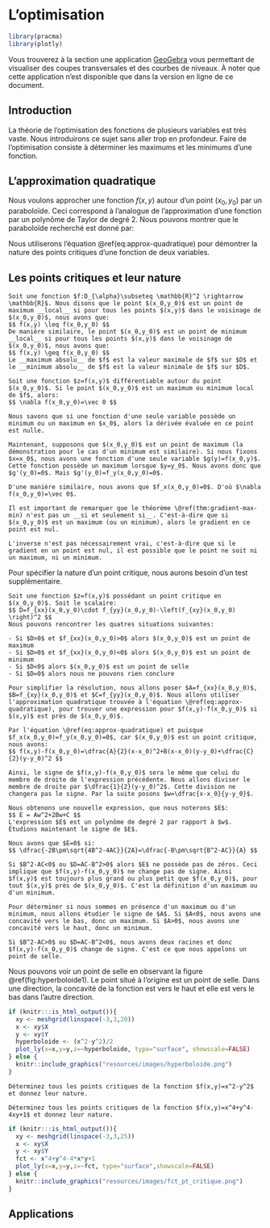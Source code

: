 # L'optimisation {#optimisation}

```r
library(pracma)
library(plotly)
```

Vous trouverez à la section  une application [GeoGebra](https://www.geogebra.org/?lang=fr) vous permettant de visualiser des coupes transversales et des courbes de niveaux. À noter que cette application n'est disponible que dans la version en ligne de ce document.

## Introduction

La théorie de l'optimisation des fonctions de plusieurs variables est très vaste. Nous introduirons ce sujet sans aller trop en profondeur. Faire de l'optimisation consiste à déterminer les maximums et les minimums d'une fonction.

## L'approximation quadratique

Nous voulons approcher une fonction $f(x,y)$ autour d'un point $(x_0,y_0)$ par un paraboloïde. Ceci correspond à l'analogue de l'approximation d'une fonction par un polynôme de Taylor de degré 2. Nous pouvons montrer que le paraboloïde recherché est donné par:

\begin{equation}
\begin{split}
Q(x,y) &= f(x_0,y_0)+f_x(x_0,y_0)(x-x_0)+f_y(y-y_0)+ \\
&\qquad \dfrac{1}{2!}[f_{xx}(x_0,y_0)(x-x_0)^2+2f_{xy}(x_0,y_0)(x-x_0)(y-y_0) \\
& \qquad \qquad +f_{yy}(x_0,y_0)(y-y_0)^2]
\end{split}
(\#eq:approx-quadratique)
\end{equation}

Nous utiliserons l'équation \@ref(eq:approx-quadratique) pour démontrer la nature des points critiques d'une fonction de deux variables.

## Les points critiques et leur nature

```definition
Soit une fonction $f:D_{\alpha}\subseteq \mathbb{R}^2 \rightarrow \mathbb{R}$. Nous disons que le point $(x_0,y_0)$ est un point de maximum __local__ si pour tous les points $(x,y)$ dans le voisinage de $(x_0,y_0)$, nous avons que:
$$ f(x,y) \leq f(x_0,y_0) $$
De manière similaire, le point $(x_0,y_0)$ est un point de minimum __local__ si pour tous les points $(x,y)$ dans le voisinage de $(x_0,y_0)$, nous avons que:
$$ f(x,y) \geq f(x_0,y_0) $$
Le __maximum absolu__ de $f$ est la valeur maximale de $f$ sur $D$ et le __minimum absolu__ de $f$ est la valeur minimale de $f$ sur $D$.
```

```theorem
Soit une fonction $z=f(x,y)$ différentiable autour du point $(x_0,y_0)$. Si le point $(x_0,y_0)$ est un maximum ou minimum local de $f$, alors:
$$ \nabla f(x_0,y_0)=\vec 0 $$

```
```proof
Nous savons que si une fonction d'une seule variable possède un minimum ou un maximum en $x_0$, alors la dérivée évaluée en ce point est nulle.

Maintenant, supposons que $(x_0,y_0)$ est un point de maximum (la démonstration pour le cas d'un minimum est similaire). Si nous fixons $x=x_0$, nous avons une fonction d'une seule variable $g(y)=f(x_0,y)$. Cette fonction possède un maximum lorsque $y=y_0$. Nous avons donc que $g'(y_0)=0$. Mais $g'(y_0)=f_y(x_0,y_0)=0$.

D'une manière similaire, nous avons que $f_x(x_0,y_0)=0$. D'où $\nabla f(x_0,y_0)=\vec 0$.

```

```remark
Il est important de remarquer que le théorème \@ref(thm:gradient-max-min) n'est pas un __si et seulement si__. C'est-à-dire que si $(x_0,y_0)$ est un maximum (ou un minimum), alors le gradient en ce point est nul.

L'inverse n'est pas nécessairement vrai, c'est-à-dire que si le gradient en un point est nul, il est possible que le point ne soit ni un maximum, ni un minimum.
```

Pour spécifier la nature d'un point critique, nous aurons besoin d'un test supplémentaire.

```theorem
Soit une fonction $z=f(x,y)$ possédant un point critique en $(x_0,y_0)$. Soit le scalaire:
$$ D=f_{xx}(x_0,y_0)\cdot f_{yy}(x_0,y_0)-\left(f_{xy}(x_0,y_0) \right)^2 $$
Nous pouvons rencontrer les quatres situations suivantes:

- Si $D>0$ et $f_{xx}(x_0,y_0)>0$ alors $(x_0,y_0)$ est un point de maximum
- Si $D>0$ et $f_{xx}(x_0,y_0)<0$ alors $(x_0,y_0)$ est un point de minimum
- Si $D<0$ alors $(x_0,y_0)$ est un point de selle
- Si $D=0$ alors nous ne pouvons rien conclure

```
```proof
Pour simplifier la résolution, nous allons poser $A=f_{xx}(x_0,y_0)$, $B=f_{xy}(x_0,y_0)$ et $C=f_{yy}(x_0,y_0)$. Nous allons utiliser l'approximation quadratique trouvée à l'équation \@ref(eq:approx-quadratique), pour trouver une expression pour $f(x,y)-f(x_0,y_0)$ si $(x,y)$ est près de $(x_0,y_0)$.

Par l'équation \@ref(eq:approx-quadratique) et puisque $f_x(x_0,y_0)=f_y(x_0,y_0)=0$, car $(x_0,y_0)$ est un point critique, nous avons:
$$ f(x,y)-f(x_0,y_0)=\dfrac{A}{2}(x-x_0)^2+B(x-x_0)(y-y_0)+\dfrac{C}{2}(y-y_0)^2 $$

Ainsi, le signe de $f(x,y)-f(x_0,y_0)$ sera le même que celui du membre de droite de l'expression précédente. Nous allons diviser le membre de droite par $\dfrac{1}{2}(y-y_0)^2$. Cette division ne changera pas le signe. Par la suite posons $w=\dfrac{x-x_0}{y-y_0}$.

Nous obtenons une nouvelle expression, que nous noterons $E$:
$$ E = Aw^2+2Bw+C $$
L'expression $E$ est un polynôme de degré 2 par rapport à $w$. Étudions maintenant le signe de $E$.

Nous avons que $E=0$ si:
$$ \dfrac{-2B\pm\sqrt{4B^2-4AC}}{2A}=\dfrac{-B\pm\sqrt{B^2-AC}}{A} $$

Si $B^2-AC<0$ ou $D=AC-B^2>0$ alors $E$ ne possède pas de zéros. Ceci implique que $f(x,y)-f(x_0,y_0)$ ne change pas de signe. Ainsi  $f(x,y)$ est toujours plus grand ou plus petit que $f(x_0,y_0)$, pour tout $(x,y)$ près de $(x_0,y_0)$. C'est la définition d'un maximum ou d'un minimum.

Pour déterminer si nous sommes en présence d'un maximum ou d'un minimum, nous allons étudier le signe de $A$. Si $A<0$, nous avons une concavité vers le bas, donc un maximum. Si $A>0$, nous avons une concavité vers le haut, donc un minimum.

Si $B^2-AC>0$ ou $D=AC-B^2<0$, nous avons deux racines et donc $f(x,y)-f(x_0,y_0)$ change de signe. C'est ce que nous appelons un point de selle.
```

Nous pouvons voir un point de selle en observant la figure \@ref(fig:hyperboloide1). Le point situé à l'origine est un point de selle. Dans une direction, la concavité de la fonction est vers le haut et elle est vers le bas dans l'autre direction.

```r
if (knitr:::is_html_output()){
  xy <- meshgrid(linspace(-3,3,20))
  x <- xy$X
  y <- xy$Y
  hyperboloide <- (x^2-y^2)/2
  plot_ly(x=x,y=y,z=~hyperboloide, type="surface", showscale=FALSE)
} else {
  knitr::include_graphics("resources/images/hyperboloide.png")
}
```

```example
Déterminez tous les points critiques de la fonction $f(x,y)=x^2-y^2$ et donnez leur nature.
```
\vspace*{8cm}

```example
Déterminez tous les points critiques de la fonction $f(x,y)=x^4+y^4-4xy+1$ et donnez leur nature.
```
```r
if (knitr:::is_html_output()){
  xy <- meshgrid(linspace(-3,3,25))
  x <- xy$X
  y <- xy$Y
  fct <- x^4+y^4-4*x*y+1
  plot_ly(x=x,y=y,z=~fct, type="surface",showscale=FALSE)
} else {
  knitr::include_graphics("resources/images/fct_pt_critique.png")
}
```
\vspace*{8cm}

## Applications


